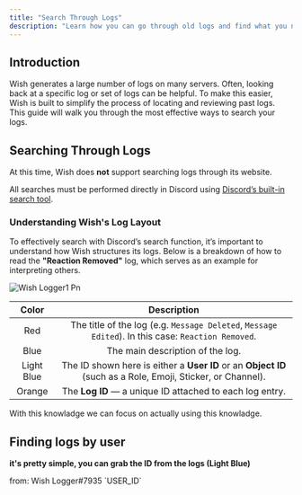 ```yaml
---
title: "Search Through Logs"
description: "Learn how you can go through old logs and find what you need quickly."
---
```


## **Introduction**

Wish generates a large number of logs on many servers. Often, looking back at a specific log or set of logs can be helpful. To make this easier, Wish is built to simplify the process of locating and reviewing past logs. This guide will walk you through the most effective ways to search your logs.

## **Searching Through Logs**

At this time, Wish does **not** support searching logs through its website.

All searches must be performed directly in Discord using [Discord’s built-in search tool](https://support.discord.com/hc/en-us/articles/115000468588-Using-Search).

### Understanding Wish's Log Layout

To effectively search with Discord’s search function, it’s important to understand how Wish structures its logs. Below is a breakdown of how to read the **"Reaction Removed"** log, which serves as an example for interpreting others.

![Wish Logger1 Pn](/images/WishLogger1.png)

| **Color**  | **Description**                                                                                             |
| :--------: | :---------------------------------------------------------------------------------------------------------: |
| Red        | The title of the log (e.g. `Message Deleted`, `Message Edited`). In this case: `Reaction Removed`.          |
| Blue       | The main description of the log.                                                                            |
| Light Blue | The ID shown here is either a **User ID** or an **Object ID** (such as a Role, Emoji, Sticker, or Channel). |
| Orange     | The **Log ID** — a unique ID attached to each log entry.                                                    |

With this knowladge we can focus on actually using this knowladge.

## **Finding logs by user**

**it's pretty simple, you can grab the ID from the logs (Light Blue)**

<AccordionGroup>
  <Accordion title="Wish Logger">
    from: Wish Logger#7935 `USER_ID`
  </Accordion>
  <Accordion title="Wish Logger Pro">
    
  </Accordion>
</AccordionGroup>